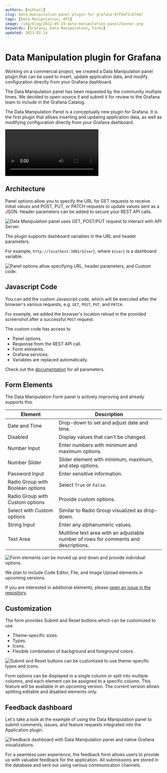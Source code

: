 ```yaml
---
authors: [mikhail]
slug: data-manipulation-panel-plugin-for-grafana-97f9af2c67e0/
tags: [Data Manipulation, API]
image: /img/blog/2022-05-19-data-manipulation-panel/banner.png
keywords: [Grafana, Data Manipulation, Forms]
updated: 2023-02-14
---
```



# Data Manipulation plugin for Grafana

Working on a commercial project, we created a Data Manipulation panel plugin that can be used to insert, update application data, and modify configuration directly from your Grafana dashboard.

<!--truncate-->

The Data Manipulation panel has been requested by the community multiple times. We decided to open-source it and submit it for review to the Grafana team to include in the Grafana Catalog.

The Data Manipulation Panel is a conceptually new plugin for Grafana. It is the first plugin that allows inserting and updating application data, as well as modifying configuration directly from your Grafana dashboard.

<Video
  src="https://www.youtube.com/embed/DXALVG8GijM"
  title="Manual data entering and User input into Dashboard."
/>

## Architecture

Panel options allow you to specify the URL for GET requests to receive initial values and POST, PUT, or PATCH requests to update values sent as a JSON. Header parameters can be added to secure your REST API calls.

<Image
  title="Data Manipulation panel uses GET, POST/PUT request to interact with API Server."
  src="/img/blog/2022-05-19-data-manipulation-panel/form-api.png"
/>

The plugin supports dashboard variables in the URL and header parameters.

For example, `http://localhost:3001/${var}`, where `${var}` is a dashboard variable.

<Image
  title="Panel options allow specifying URL, header parameters, and Custom code."
  src="/img/blog/2022-05-19-data-manipulation-panel/panel.png"
/>

## Javascript Code

You can add the custom Javascript code, which will be executed after the browser's various requests, e.g. `GET`, `POST`, `PUT`, and `PATCH`.

For example, we added the browser's location reload in the provided screenshot after a successful `POST` request.

The custom code has access to

- Panel options.
- Response from the REST API call.
- Form elements.
- Grafana services.
- Variables are replaced automatically.

Check out the [documentation](/plugins/volkovlabs-form-panel/code) for all parameters.

## Form Elements

The Data Manipulation Form panel is actively improving and already supports this.

| Element                          | Description                                                                          |
| -------------------------------- | ------------------------------------------------------------------------------------ |
| Date and Time                    | Drop-down to set and adjust date and time.                                           |
| Disabled                         | Display values that can't be changed.                                                |
| Number Input                     | Enter numbers with minimum and maximum options.                                      |
| Number Slider                    | Slider element with minimum, maximum, and step options.                              |
| Password Input                   | Enter sensitive information.                                                         |
| Radio Group with Boolean options | Select `True` or `False`.                                                            |
| Radio Group with Custom options  | Provide custom options.                                                              |
| Select with Custom options       | Similar to Radio Group visualized as drop-down.                                      |
| String Input                     | Enter any alphanumeric values.                                                       |
| Text Area                        | Multiline text area with an adjustable number of rows for comments and descriptions. |

<Image
  title="Form elements can be moved up and down and provide individual options."
  src="/img/blog/2022-05-19-data-manipulation-panel/elements.png"
/>

We plan to include Code Editor, File, and Image Upload elements in upcoming versions.

If you are interested in additional elements, please [open an issue in the repository](https://github.com/volkovlabs/volkovlabs-form-panel).

## Customization

The form provides Submit and Reset buttons which can be customized to use

- Theme-specific sizes.
- Types.
- Icons.
- Flexible combination of background and foreground colors.

<Image
  title="Submit and Reset buttons can be customized to use theme-specific types and icons."
  src="/img/blog/2022-05-19-data-manipulation-panel/buttons.png"
/>

Form options can be displayed in a single column or split into multiple columns, and each element can be assigned to a specific column. This feature will be available in an upcoming version. The current version allows splitting editable and disabled elements only.

## Feedback dashboard

Let's take a look at the example of using the Data Manipulation panel to submit comments, issues, and feature requests integrated into the Application plugin.

<Image
  title="Feedback dashboard with Data Manipulation panel and native Grafana visualizations."
  src="/img/blog/2022-05-19-data-manipulation-panel/feedback.png"
/>

For a seamless user experience, the feedback form allows users to provide us with valuable feedback for the application. All submissions are stored in the database and sent out using various communication channels.
